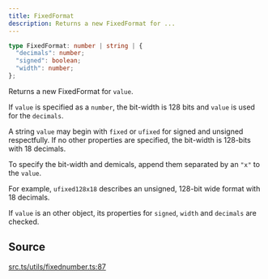 ```yaml
---
title: FixedFormat
description: Returns a new FixedFormat for ...
---
```


```ts
type FixedFormat: number | string | {
  "decimals": number;
  "signed": boolean;
  "width": number;
};
```

Returns a new FixedFormat for `value`.

 If `value` is specified as a `number`, the bit-width is
 128 bits and `value` is used for the `decimals`.

 A string `value` may begin with `fixed` or `ufixed`
 for signed and unsigned respectfully. If no other properties
 are specified, the bit-width is 128-bits with 18 decimals.

 To specify the bit-width and demicals, append them separated
 by an `"x"` to the `value`.

 For example, `ufixed128x18` describes an unsigned, 128-bit
 wide format with 18 decimals.

 If `value` is an other object, its properties for `signed`,
 `width` and `decimals` are checked.

## Source

[src.ts/utils/fixednumber.ts:87](https://github.com/dominant-strategies/quais-6.js/blob/3f482dd134064d41657ff7dc9ba8162f741c9c83/src.ts/utils/fixednumber.ts#L87)
